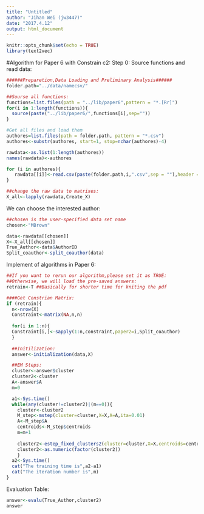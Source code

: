---
title: "Untitled"
author: "Jihan Wei (jw3447)"
date: "2017.4.12"
output: html_document
---

```{r setup, include=FALSE}
knitr::opts_chunk$set(echo = TRUE)
library(text2vec)
```

#Algorithm for Paper 6 with Constrain c2:
Step 0: Source functions and read data:
```{r,warning=FALSE,echo=FALSE}
######Preparetion,Data Loading and Preliminary Analysis######
folder.path="../data/namecsv/"

##Sourse all functions:
functions=list.files(path = "../lib/paper6",pattern = "*.[Rr]")
for(i in 1:length(functions)){
  source(paste("../lib/paper6/",functions[i],sep=""))
}

#Get all files and load them 
authores=list.files(path = folder.path, pattern = "*.csv")
authores<-substr(authores, start=1, stop=nchar(authores)-4)

rawdata<-as.list(1:length(authores))
names(rawdata)<-authores

for (i in authores){
   rawdata[[i]]<-read.csv(paste(folder.path,i,".csv",sep = ""),header = T,as.is=T)
}

##change the raw data to matrixes:
X_all<-lapply(rawdata,Create_X)
```

We can choose the interested author:
```{r,echo=FALSE}
##chosen is the user-specified data set name
chosen<-"MBrown"

data<-rawdata[[chosen]]
X<-X_all[[chosen]]
True_Author<-data$AuthorID
Split_coauthor<-split_coauthor(data)
```

Implement of algorithms in Paper 6:
```{r}
##If you want to rerun our algorithm,please set it as TRUE:
##Otherwise, we will load the pre-saved answers:
retrain<-T ##Basically for shorter time for kniting the pdf

####Get Constrian Matrix:
if (retrain){
  n<-nrow(X)
  Constraint<-matrix(NA,n,n)
  
  for(i in 1:n){
  Constraint[i,]<-sapply(1:n,constraint,paper2=i,Split_coauthor)
  }
  
  ##Initilization:
  answer<-initialization(data,X)

  ##EM Steps:
  cluster<-answer$cluster
  cluster2<-cluster
  A<-answer$A
  m=0

  a1<-Sys.time()
  while(any(cluster!=cluster2)|(m==0)){
    cluster<-cluster2
    M_step<-mstep(cluster=cluster,X=X,A=A,ita=0.01)
    A<-M_step$A
    centroids<-M_step$centroids
    m=m+1
  
    cluster2<-estep_fixed_clusters2(cluster=cluster,X=X,centroids=centroids,A=A)
    cluster2<-as.numeric(factor(cluster2))
    }
  a2<-Sys.time()
  cat("The training time is",a2-a1)
  cat("The iteration number is",m)
} 
```

Evaluation Table:
```{r}
answer<-evalu(True_Author,cluster2)
answer
```



